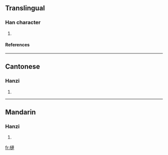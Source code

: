 {{see|梿}}

==Translingual==
===Han character===
{{Han char|rn=75|rad=木|as=11|sn=15|four=4593<sub>0</sub>|canj=木卜十十 (DYJJ)}}
# {{defn|Han|sort=木11}}
====References====
{{Han ref|kx=0546.280|dkj=15356|dj=0934.260|hdz=21262.040|uh=69E4|ud=27108|bh=E5D1|bd=58833}}

----
==Cantonese==
===Hanzi===
{{yue-hanzi|jyut=|y=lin4}}
# {{defn|Cantonese}}

----
==Mandarin==
===Hanzi===
{{cmn-hanzi|sim=梿|pin=[[lián]] ([[lian2]])|wg=lien<sup>2</sup>}}
# {{defn|Mandarin}}

[[fr:槤]]